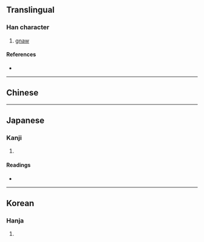 {{character info/new}}
{{also|嚙}}
==Translingual==

===Han character===
{{Han char|rn=30|rad=口|as=21|sn=24|four=61072|canj=RQHU|ids=⿰口齧}}

# [[gnaw]]

====References====
* {{Han ref|kx=0216.010|dkj=04659|dj=0439.060|hdz=10709.060|uh=56D3|ud=22227|bh=F8A5|bd=63653}}

----

==Chinese==
{{zh-see|齧|v}}

----

==Japanese==

===Kanji===
{{ja-kanji|grade=|rs=口21}}

# {{defn|lang=ja|sort=口21}}

====Readings====
* {{ja-readings|on=[[けつ]] (ketsu), [[げつ]] (getsu)|kun=[[かむ]] (kamu), [[かじる]] (kajiru)}}

----

==Korean==

===Hanja===
{{ko-hanja|hangeul=[[설]], [[녈]]|rv=seol, nyeol|mr=sŏl, nyŏl}}

# {{defn|lang=ko|sort=口21}}